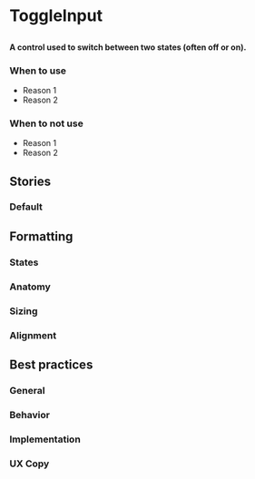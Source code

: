 
# ToggleInput

##

<h4>
  A control used to switch between two states (often off or on).
</h4>

<Canvas>
  <Story id="components-toggleinput--default" />
</Canvas>

### When to use
- Reason 1
- Reason 2

### When to not use
- Reason 1
- Reason 2

<ArgsTable of={ToggleInput} />

## Stories

### Default

<Canvas>
  <Story id="components-toggleinput--default" />
</Canvas>


## Formatting

### States

### Anatomy 

### Sizing

### Alignment


## Best practices

### General

### Behavior

### Implementation

### UX Copy
